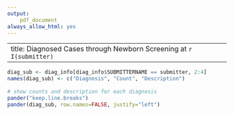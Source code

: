 ```yaml
---
output:
    pdf_document
always_allow_html: yes
---
```

---
title: Diagnosed Cases through Newborn Screening at `r I(submitter)`
---
 
\begin{center}
This report is a summary of disorders affecting babies born at your facility. These babies benefited from timely diagnosis and treatment due to your vigilance in Newborn Screening. Please share this with the staff to remind them that Newborn Screening Saves Lives!
 
Diagnosis Date Range: `r dates`
\end{center}
 
```r
diag_sub <- diag_info[diag_info$SUBMITTERNAME == submitter, 2:4]
names(diag_sub) <- c("Diagnosis", "Count", "Description")
 
# show counts and description for each diagnosis
pander("keep.line.breaks")
pander(diag_sub, row.names=FALSE, justify="left")
```
